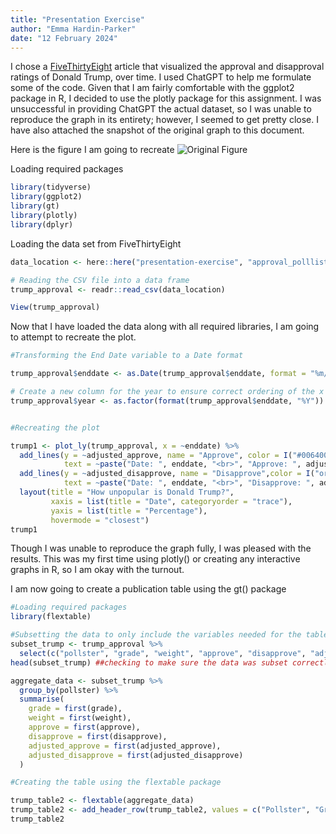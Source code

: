 ```yaml
---
title: "Presentation Exercise"
author: "Emma Hardin-Parker" 
date: "12 February 2024" 
---
```


I chose a [FiveThirtyEight](https://projects.fivethirtyeight.com/trump-approval-ratings/) article that visualized the approval and disapproval ratings of Donald Trump, over time. I used ChatGPT to help me formulate some of the code. Given that I am fairly comfortable with the ggplot2 package in R, I decided to use the plotly package for this assignment. I was unsuccessful in providing ChatGPT the actual dataset, so I was unable to reproduce the graph in its entirety; however, I seemed to get pretty close. I have also attached the snapshot of the original graph to this document. 

Here is the figure I am going to recreate 
![Original Figure](538-trump.png)

Loading required packages
```r
library(tidyverse)
library(ggplot2)
library(gt)
library(plotly)
library(dplyr)
```

Loading the data set from FiveThirtyEight 

```r
data_location <- here::here("presentation-exercise", "approval_polllist.csv")

# Reading the CSV file into a data frame
trump_approval <- readr::read_csv(data_location)

View(trump_approval)
```

Now that I have loaded the data along with all required libraries, I am going to attempt to recreate the plot. 

```r
#Transforming the End Date variable to a Date format

trump_approval$enddate <- as.Date(trump_approval$enddate, format = "%m/%d/%Y")

# Create a new column for the year to ensure correct ordering of the x axis 
trump_approval$year <- as.factor(format(trump_approval$enddate, "%Y"))


#Recreating the plot

trump1 <- plot_ly(trump_approval, x = ~enddate) %>%
  add_lines(y = ~adjusted_approve, name = "Approve", color = I("#006400"), hoverinfo = "y+name+text",
            text = ~paste("Date: ", enddate, "<br>", "Approve: ", adjusted_approve, "%")) %>%
  add_lines(y = ~adjusted_disapprove, name = "Disapprove",color = I("orange"), hoverinfo = "y+name+text",
            text = ~paste("Date: ", enddate, "<br>", "Disapprove: ", adjusted_disapprove, "%")) %>%
  layout(title = "How unpopular is Donald Trump?",
         xaxis = list(title = "Date", categoryorder = "trace"),
         yaxis = list(title = "Percentage"),
         hovermode = "closest")
trump1
```


Though I was unable to reproduce the graph fully, I was pleased with the results. This was my first time using plotly() or creating any interactive graphs in R, so I am okay with the turnout. 


I am now going to create a publication table using the gt() package

```r
#Loading required packages
library(flextable)

#Subsetting the data to only include the variables needed for the table
subset_trump <- trump_approval %>%
  select(c("pollster", "grade", "weight", "approve", "disapprove", "adjusted_approve", "adjusted_disapprove")) 
head(subset_trump) ##checking to make sure the data was subset correctly 

aggregate_data <- subset_trump %>%
  group_by(pollster) %>%
  summarise(
    grade = first(grade),
    weight = first(weight),
    approve = first(approve),
    disapprove = first(disapprove),
    adjusted_approve = first(adjusted_approve),
    adjusted_disapprove = first(adjusted_disapprove)
  )

#Creating the table using the flextable package

trump_table2 <- flextable(aggregate_data)
trump_table2 <- add_header_row(trump_table2, values = c("Pollster", "Grade", "Weight", "Approval", "Disapprove", "Adjusted Approval", "Adjusted Disapprove"))
trump_table2
```


